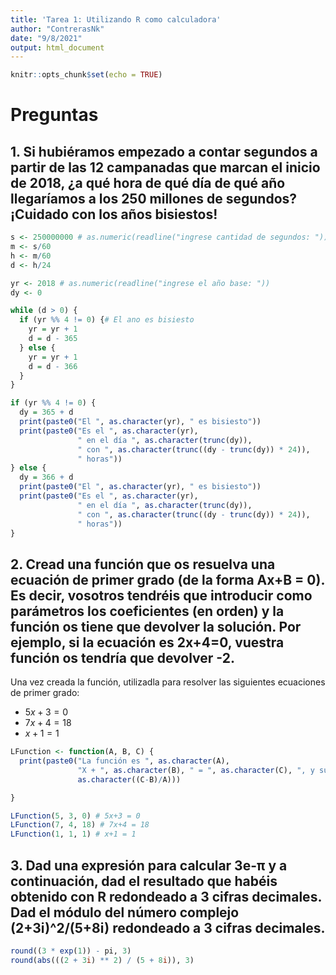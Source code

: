 ```yaml
---
title: 'Tarea 1: Utilizando R como calculadora'
author: "ContrerasNk"
date: "9/8/2021"
output: html_document
---
```


```r
knitr::opts_chunk$set(echo = TRUE)
```

# Preguntas

## 1. Si hubiéramos empezado a contar segundos a partir de las 12 campanadas que marcan el inicio de 2018, ¿a qué hora de qué día de qué año llegaríamos a los 250 millones de segundos? ¡Cuidado con los años bisiestos!

```r
s <- 250000000 # as.numeric(readline("ingrese cantidad de segundos: ")) 
m <- s/60
h <- m/60
d <- h/24

yr <- 2018 # as.numeric(readline("ingrese el año base: ")) 
dy <- 0

while (d > 0) {
  if (yr %% 4 != 0) {# El ano es bisiesto
    yr = yr + 1
    d = d - 365
  } else {
    yr = yr + 1
    d = d - 366
  }
}

if (yr %% 4 != 0) {
  dy = 365 + d
  print(paste0("El ", as.character(yr), " es bisiesto"))
  print(paste0("Es el ", as.character(yr), 
               " en el día ", as.character(trunc(dy)), 
               " con ", as.character(trunc((dy - trunc(dy)) * 24)), 
               " horas"))
} else {
  dy = 366 + d
  print(paste0("El ", as.character(yr), " es bisiesto"))
  print(paste0("Es el ", as.character(yr), 
               " en el día ", as.character(trunc(dy)), 
               " con ", as.character(trunc((dy - trunc(dy)) * 24)), 
               " horas"))
}


```
## 2. Cread una función que os resuelva una ecuación de primer grado (de la forma Ax+B = 0). Es decir, vosotros tendréis que introducir como parámetros los coeficientes (en orden) y la función os tiene que devolver la solución. Por ejemplo, si la ecuación es 2x+4=0, vuestra función os tendría que devolver -2.

Una vez creada la función, utilizadla para resolver las siguientes ecuaciones de primer grado:

* $5x+3 = 0$
* $7x+4 = 18$
* $x+1 = 1$

```r
LFunction <- function(A, B, C) {
  print(paste0("La función es ", as.character(A), 
               "X + ", as.character(B), " = ", as.character(C), ", y su solución es X = ", 
               as.character((C-B)/A)))

}
```

```r
LFunction(5, 3, 0) # 5x+3 = 0
LFunction(7, 4, 18) # 7x+4 = 18
LFunction(1, 1, 1) # x+1 = 1
```

## 3. Dad una expresión para calcular 3e-π y a continuación, dad el resultado que habéis obtenido con R redondeado a 3 cifras decimales. Dad el módulo del número complejo (2+3i)^2/(5+8i) redondeado a 3 cifras decimales.

```r
round((3 * exp(1)) - pi, 3)
round(abs(((2 + 3i) ** 2) / (5 + 8i)), 3)
```

